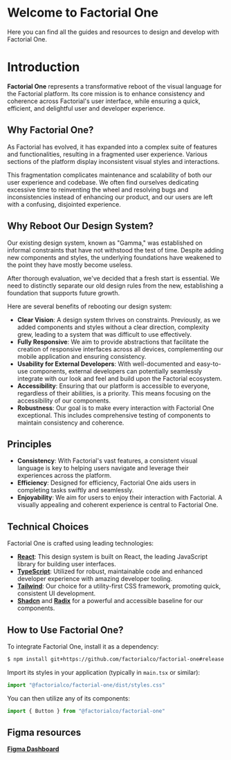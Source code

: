
# Welcome to Factorial One

Here you can find all the guides and resources to design and develop with
Factorial One.

<Unstyled>
  <div className="grid grid-cols-1 gap-6 pb-8 md:grid-cols-3">
    <FeatureCard
      icon={Rocket}
      title="Getting Started"
      description="Explore how to start with tutorials and getting started guides."
      href="/?path=/docs/components-maturity--documentation"
    />
    <FeatureCard
      icon={Masonry}
      title="Foundations"
      description="Explore the foundations like colors, typography, or spacing."
      href="/?path=/docs/foundations-colors--documentation"
    />
    <FeatureCard
      icon={Folder}
      title="Components"
      description="Discover our comprehensive collection of UI components."
      href="/?path=/docs/components-actions-button--documentation"
    />
  </div>
</Unstyled>

# Introduction

**Factorial One** represents a transformative reboot of the visual language for
the Factorial platform. Its core mission is to enhance consistency and coherence
across Factorial's user interface, while ensuring a quick, efficient, and
delightful user and developer experience.

## Why Factorial One?

As Factorial has evolved, it has expanded into a complex suite of features and
functionalities, resulting in a fragmented user experience. Various sections of
the platform display inconsistent visual styles and interactions.

This fragmentation complicates maintenance and scalability of both our user
experience and codebase. We often find ourselves dedicating excessive time to
reinventing the wheel and resolving bugs and inconsistencies instead of
enhancing our product, and our users are left with a confusing, disjointed
experience.

## Why Reboot Our Design System?

Our existing design system, known as "Gamma," was established on informal
constraints that have not withstood the test of time. Despite adding new
components and styles, the underlying foundations have weakened to the point
they have mostly become useless.

After thorough evaluation, we've decided that a fresh start is essential. We
need to distinctly separate our old design rules from the new, establishing a
foundation that supports future growth.

Here are several benefits of rebooting our design system:

- **Clear Vision**: A design system thrives on constraints. Previously, as we
  added components and styles without a clear direction, complexity grew,
  leading to a system that was difficult to use effectively.
- **Fully Responsive**: We aim to provide abstractions that facilitate the
  creation of responsive interfaces across all devices, complementing our mobile
  application and ensuring consistency.
- **Usability for External Developers**: With well-documented and easy-to-use
  components, external developers can potentially seamlessly integrate with our
  look and feel and build upon the Factorial ecosystem.
- **Accessibility**: Ensuring that our platform is accessible to everyone,
  regardless of their abilities, is a priority. This means focusing on the
  accessibility of our components.
- **Robustness**: Our goal is to make every interaction with Factorial One
  exceptional. This includes comprehensive testing of components to maintain
  consistency and coherence.

## Principles

- **Consistency**: With Factorial's vast features, a consistent visual language
  is key to helping users navigate and leverage their experiences across the
  platform.
- **Efficiency**: Designed for efficiency, Factorial One aids users in
  completing tasks swiftly and seamlessly.
- **Enjoyability**: We aim for users to enjoy their interaction with Factorial.
  A visually appealing and coherent experience is central to Factorial One.

## Technical Choices

Factorial One is crafted using leading technologies:

- **[React](https://react.dev/)**: This design system is built on React, the
  leading JavaScript library for building user interfaces.
- **[TypeScript](https://www.typescriptlang.org/)**: Utilized for robust,
  maintainable code and enhanced developer experience with amazing developer
  tooling.
- **[Tailwind](https://tailwindcss.com/)**: Our choice for a utility-first CSS
  framework, promoting quick, consistent UI development.
- **[Shadcn](https://ui.shadcn.com/)** and
  **[Radix](https://www.radix-ui.com/primitives)** for a powerful and accessible
  baseline for our components.

## How to Use Factorial One?

To integrate Factorial One, install it as a dependency:

```bash
$ npm install git+https://github.com/factorialco/factorial-one#release
```

Import its styles in your application (typically in `main.tsx` or similar):

```jsx
import "@factorialco/factorial-one/dist/styles.css"
```

You can then utilize any of its components:

```jsx
import { Button } from "@factorialco/factorial-one"
```

## Figma resources

**[Figma Dashboard](https://www.figma.com/files/1209519141454845458/team/1359486354120896816)**
